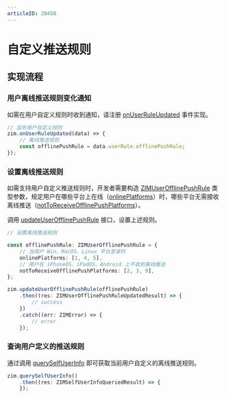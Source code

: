```yaml
---
articleID: 20458
---
```

# 自定义推送规则


<Content />

## 实现流程

### 用户离线推送规则变化通知

如需在用户自定义规则时收到通知，请注册 [onUserRuleUpdated](@userRuleUpdated) 事件实现。

```typescript
// 监听用户自定义规则
zim.onUserRuleUpdated(data) => {
    // 离线推送规则
    const offlinePushRule = data.userRule.offlinePushRule;
});
```

### 设置离线推送规则

如需支持用户自定义推送规则时，开发者需要构造 [ZIMUserOfflinePushRule](@-ZIMUserOfflinePushRule) 类型参数，规定用户在哪些平台上在线（[onlinePlatforms](@onlinePlatforms)）时，哪些平台无需接收离线推送（[notToReceiveOfflinePushPlatforms](@notToReceiveOfflinePushPlatforms)）。

调用 [updateUserOfflinePushRule](@updateUserOfflinePushRule) 接口，设置上述规则。

```typescript
// 设置离线推送规则

const offlinePushRule: ZIMUserOfflinePushRule = {
    // 当用户 Win、MacOS、Linux 平台登录时
    onlinePlatforms: [1, 4, 5],
    // 用户在 iPhoneOS、iPadOS、Android 上不收到离线推送
    notToReceiveOfflinePushPlatforms: [2, 3, 9],
};

zim.updateUserOfflinePushRule(offlinePushRule)
    .then((res: ZIMUserOfflinePushRuleUpdatedResult) => {
        // success
    })
    .catch((err: ZIMError) => {
        // error
    });
```

### 查询用户定义的推送规则

通过调用 [querySelfUserInfo](@querySelfUserInfo) 即可获取当前用户自定义的离线推送规则。

```typescript 
zim.querySelfUserInfo()
    .then((res: ZIMSelfUserInfoQueriedResult) => {
    });
```
